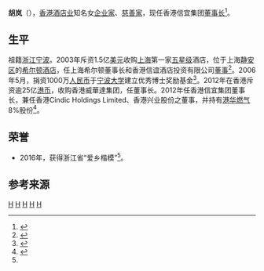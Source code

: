 '''胡岚'''（{{bd|1969年}}），[[香港|香港]][[酒店业|酒店业]]知名女[[企业家|企业家]]、[[慈善家|慈善家]]，现任香港信宜集团[[董事长|董事长]]<ref name="HU ZJ">{{cite web|url=http://nb.ifeng.com/a/20160921/4991991_0.shtml |title=5位乡贤获颁省爱乡楷模 其中4位是“宁波帮”人士 |publisher=凤凰网 |date=2016年9月21日}}</ref>。

==生平==

祖籍[[浙江|浙江]][[宁波|宁波]]。2003年斥资1.5亿[[美元|美元]]收购[[上海|上海]]第一家[[五星级|五星级]]酒店，位于上海[[静安区|静安区]]的[[希尔顿酒店|希尔顿酒店]]，任上海希尔顿董事长和香港信谊酒店投资有限公司[[董事|董事]]<ref>{{cite web|url=http://finance.sina.com.cn/roll/20120530/014512175664.shtml |title=上海希尔顿再易主：神秘公司豪掷25.5亿港元 |publisher=新浪财经 |date=2012年5月30日}}</ref>。2006年5月，捐资1000万[[人民币|人民币]]于[[宁波大学|宁波大学]]建立优秀博士奖励基金<ref>{{cite web|url=http://nb.zjol.com.cn/system/2016/09/22/021307942.shtml |title=4位“宁波帮”荣获省爱乡楷模 有3位曾向宁大捐资 |publisher=浙江在线 |date=2016年9月22日}}</ref>。2012年在香港斥资逾25亿[[港币|港币]]，收购香港威華達集团，任董事长。2012年任香港信宜集团董事长，兼任香港Cindic Holdings Limited、香港兴业股份之董事，并持有[[港华燃气|港华燃气]]8%股份<ref>{{cite web|url=http://www.chinastock.com.cn/yhwz_about.do?methodCall=getDetailInfo&docId=2970092 |title=胡岚25亿入主威华达控股(00622)注内地地产酒店 |publisher=香港文汇报 |date=2012-05-29}}</ref>。

==荣誉==
* 2016年，获得浙江省“爱乡楷模”<ref name="HU ZJ"/>。

==参考来源==
{{reflist|2}}

[[Category:象山縣人|H]]
[[Category:宁波大学校友|H]]
[[Category:香港商人|H]]
[[Category:香港宁波人|H]]
[[Category:宁波商帮|H]]